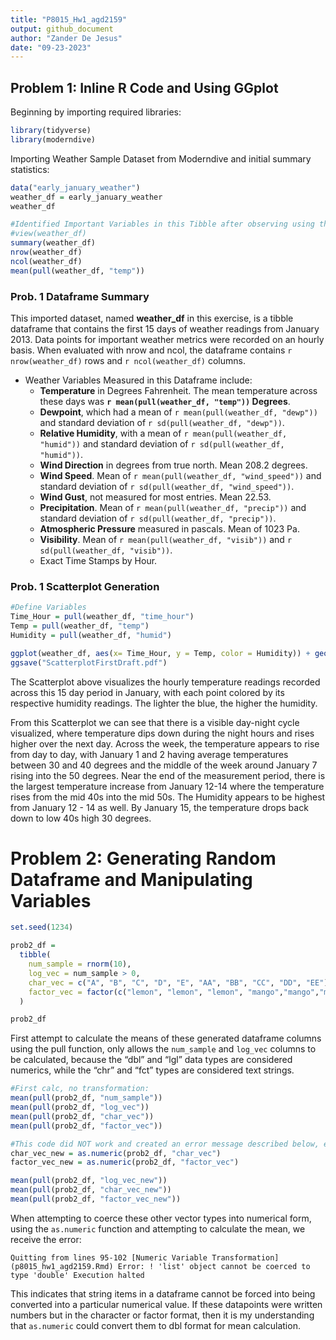 ```yaml
---
title: "P8015_Hw1_agd2159"
output: github_document
author: "Zander De Jesus"
date: "09-23-2023"
---
```


## Problem 1: Inline R Code and Using GGplot

Beginning by importing required libraries:
```r
library(tidyverse)
library(moderndive)
```

Importing Weather Sample Dataset from Moderndive and initial summary statistics:
```r
data("early_january_weather")
weather_df = early_january_weather
weather_df

#Identified Important Variables in this Tibble after observing using these functions:
#view(weather_df)
summary(weather_df)
nrow(weather_df) 
ncol(weather_df)
mean(pull(weather_df, "temp"))
```

### Prob. 1 Dataframe Summary 
This imported dataset, named **weather_df** in this exercise, is a tibble dataframe that contains the first 15 days of weather readings from January 2013. 
Data points for important weather metrics were recorded on an hourly basis. When evaluated with nrow and ncol, the dataframe contains `r nrow(weather_df)` rows and `r ncol(weather_df)` columns.

* Weather Variables Measured in this Dataframe include:
  * **Temperature** in Degrees Fahrenheit. The mean temperature across these days was **`r mean(pull(weather_df, "temp"))` Degrees**. 
  * **Dewpoint**, which had a mean of `r mean(pull(weather_df, "dewp"))` and standard deviation of `r sd(pull(weather_df, "dewp"))`.
  * **Relative Humidity**, with a mean of `r mean(pull(weather_df, "humid"))` and standard deviation of `r sd(pull(weather_df, "humid"))`.
  * **Wind Direction** in degrees from true north. Mean 208.2 degrees.
  * **Wind Speed**. Mean of `r mean(pull(weather_df, "wind_speed"))` and standard deviation of `r sd(pull(weather_df, "wind_speed"))`.
  * **Wind Gust**, not measured for most entries. Mean 22.53.
  * **Precipitation**. Mean of `r mean(pull(weather_df, "precip"))` and standard deviation of `r sd(pull(weather_df, "precip"))`.
  * **Atmospheric Pressure** measured in pascals. Mean of 1023 Pa.
  * **Visibility**. Mean of `r mean(pull(weather_df, "visib"))` and `r sd(pull(weather_df, "visib"))`.
  * Exact Time Stamps by Hour.
  
### Prob. 1 Scatterplot Generation

```r
#Define Variables 
Time_Hour = pull(weather_df, "time_hour")
Temp = pull(weather_df, "temp")
Humidity = pull(weather_df, "humid")

ggplot(weather_df, aes(x= Time_Hour, y = Temp, color = Humidity)) + geom_point()
ggsave("ScatterplotFirstDraft.pdf")

```

The Scatterplot above visualizes the hourly temperature readings recorded across this 15 day period in January, with each point colored by its respective humidity readings. The lighter the blue, the higher the humidity.

From this Scatterplot we can see that there is a visible day-night cycle visualized, where temperature dips down during the night hours and rises higher over the next day. Across the week, the temperature appears to rise from day to day, with January 1 and 2 having average temperatures between 30 and 40 degrees and the middle of the week around January 7 rising into the 50 degrees. Near the end of the measurement period, there is the largest temperature increase from January 12-14 where the temperature rises from the mid 40s into the mid 50s. The Humidity appears to be highest from January 12 - 14 as well. By January 15, the temperature drops back down to low 40s high 30 degrees. 




# Problem 2: Generating Random Dataframe and Manipulating Variables

```r
set.seed(1234)

prob2_df = 
  tibble(
    num_sample = rnorm(10),
    log_vec = num_sample > 0,
    char_vec = c("A", "B", "C", "D", "E", "AA", "BB", "CC", "DD", "EE"),
    factor_vec = factor(c("lemon", "lemon", "lemon", "mango","mango","mango","mango","apple", "apple", "apple"), levels = c("lemon", "mango", "apple"))
  )

prob2_df

```

First attempt to calculate the means of these generated dataframe columns using the pull function, only allows the `num_sample` and `log_vec` columns to be calculated, because the "dbl" and "lgl" data types are considered numerics, while the "chr" and "fct" types are considered text strings.

```r
#First calc, no transformation:
mean(pull(prob2_df, "num_sample"))
mean(pull(prob2_df, "log_vec"))
mean(pull(prob2_df, "char_vec"))
mean(pull(prob2_df, "factor_vec"))

```

```r
#This code did NOT work and created an error message described below, eval = false
char_vec_new = as.numeric(prob2_df, "char_vec")
factor_vec_new = as.numeric(prob2_df, "factor_vec")

mean(pull(prob2_df, "log_vec_new"))
mean(pull(prob2_df, "char_vec_new"))
mean(pull(prob2_df, "factor_vec_new"))
```

When attempting to coerce these other vector types into numerical form, using the `as.numeric` function and attempting to calculate the mean, we receive the error:

`Quitting from lines 95-102 [Numeric Variable Transformation] (p8015_hw1_agd2159.Rmd)
Error:
! 'list' object cannot be coerced to type 'double'
Execution halted`

This indicates that string items in a dataframe cannot be forced into being converted into a particular numerical value. If these datapoints were written numbers but in the character or factor format, then it is my understanding that `as.numeric` could convert them to dbl format for mean calculation.

